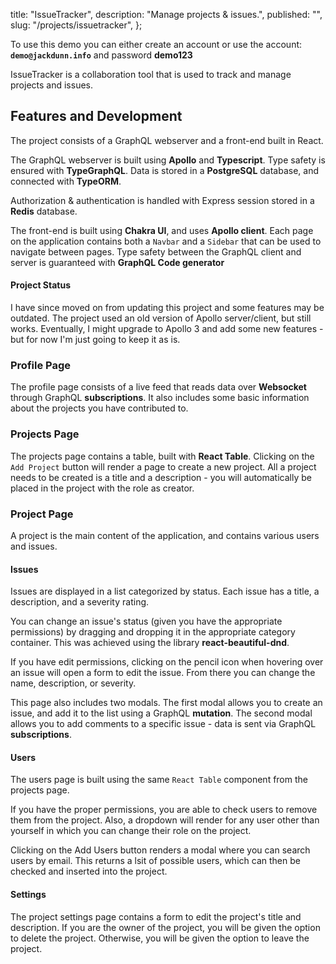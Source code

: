   title: "IssueTracker",
  description: "Manage projects & issues.",
  published: "",
  slug: "/projects/issuetracker",
};

<MarkdownTitle metadata={metadata} />

To use this demo you can either create an account or use the account: **`demo@jackdunn.info`** and password **demo123**

IssueTracker is a collaboration tool that is used to track and manage projects and issues.

## Features and Development

The project consists of a GraphQL webserver and a front-end built in React.

The GraphQL webserver is built using **Apollo** and **Typescript**.
Type safety is ensured with **TypeGraphQL**. Data is stored in a **PostgreSQL** database, and connected with **TypeORM**.

Authorization & authentication is handled with Express session stored in a **Redis** database.

The front-end is built using **Chakra UI**, and uses **Apollo client**.
Each page on the application contains both a `Navbar` and a `Sidebar` that can be used to navigate between pages.
Type safety between the GraphQL client and server is guaranteed with **GraphQL Code generator**

#### Project Status

I have since moved on from updating this project and some features may be outdated.
The project used an old version of Apollo server/client, but still works.
Eventually, I might upgrade to Apollo 3 and add some new features - but for now I'm just going to keep it as is.

### Profile Page

The profile page consists of a live feed that reads data over **Websocket** through GraphQL **subscriptions**. It also includes some basic information about the projects you have contributed to.

### Projects Page


The projects page contains a table, built with **React Table**.
Clicking on the `Add Project` button will render a page to create a new project.
All a project needs to be created is a title and a description - you will automatically be placed in the project with the role as creator.

### Project Page

A project is the main content of the application, and contains various users and issues.

#### Issues

Issues are displayed in a list categorized by status.
Each issue has a title, a description, and a severity rating.

You can change an issue's status (given you have the appropriate permissions) by dragging and dropping it in the appropriate category container.
This was achieved using the library **react-beautiful-dnd**.

If you have edit permissions, clicking on the pencil icon when hovering over an issue will open a form to edit the issue.
From there you can change the name, description, or severity.

This page also includes two modals. The first modal allows you to create an issue, and add it to the list using a GraphQL **mutation**.
The second modal allows you to add comments to a specific issue - data is sent via GraphQL **subscriptions**.

#### Users

The users page is built using the same `React Table` component from the projects page.

If you have the proper permissions, you are able to check users to remove them from the project.
Also, a dropdown will render for any user other than yourself in which you can change their role on the project.

Clicking on the Add Users button renders a modal where you can search users by email. This returns a lsit of possible users, which can then be checked and inserted into the project.

#### Settings

The project settings page contains a form to edit the project's title and description.
If you are the owner of the project, you will be given the option to delete the project.
Otherwise, you will be given the option to leave the project.
